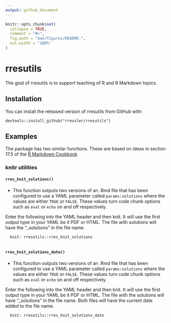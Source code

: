 ```yaml
---
output: github_document
---
```


<!-- README.md is generated from README.Rmd. Please edit that file -->

```r
knitr::opts_chunk$set(
  collapse = TRUE,
  comment = "#>",
  fig.path = "man/figures/README-",
  out.width = "100%"
)
```

# rresutils

<!-- badges: start -->
<!-- badges: end -->

The goal of rresutils is to support teaching of R and R Markdown topics.

## Installation

You can install the released version of rresutils from GitHub with:

``` block
devtools::install_github("rressler/rresutils")

```

## Examples

The package has two similar functions. These are based on ideas in section 17.5 of the [R Markdown Cookbook](https://bookdown.org/yihui/rmarkdown-cookbook/custom-knit.html)

### knitr utilities
#### `rres_knit_solutions()`
- This function outputs two versions of an .Rmd file that has been configured to use a YAML parameter called `params:solutions` where the values are either `TRUE` or `FALSE`. These values turn code chunk options such as `eval` or `echo` on and off respectively.

Enter the following into the YAML header and then knit. It will use the first output type in your YAML be it PDF or HTML. The file with solutions will have the "_solutions" in the file name.

      
      knit: rresutils::rres_knit_solutions
      

#### `rres_knit_solutions_date()`
- This function outputs two versions of an .Rmd file that has been configured to use a YAML parameter called `params:solutions` where the values are either `TRUE` or `FALSE`. These values turn code chunk options such as `eval` or `echo` on and off respectively.

Enter the following into the YAML header and then knit. It will use the first output type in your YAML be it PDF or HTML. The file with the solutions will have "_solutions" in the file name. Both files will have the current date added to the file name.
      
      knit: rresutils::rres_knit_solutions_date
      
